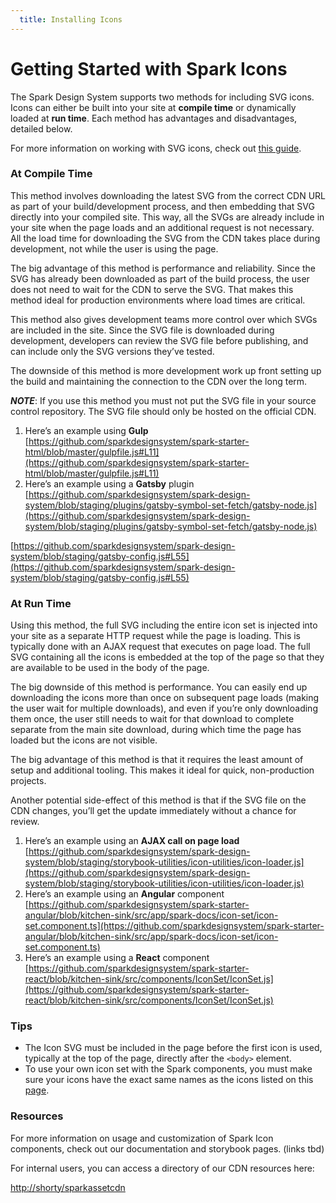 ```yaml
---
  title: Installing Icons
---
```


# Getting Started with Spark Icons

The Spark Design System supports two methods
for including SVG icons. Icons can either be
built into your site at **compile time** or
dynamically loaded at **run time**. Each
method has advantages and disadvantages,
detailed below.

For more information on working with SVG icons, check out
[this guide](https://css-tricks.com/svg-sprites-use-better-icon-fonts/).

### At Compile Time

This method involves downloading the latest
SVG from the correct CDN URL as part of your
build/development process, and then embedding
that SVG directly into your compiled site.
This way, all the SVGs are already include
in your site when the page loads and an additional
request is not necessary. All the load time for
downloading the SVG from the CDN takes place
during development, not while the user is using
the page. 

The big advantage of this method is performance
and reliability. Since the SVG has already been
downloaded as part of the build process, the user
does not need to wait for the CDN to serve the SVG.
That makes this method ideal for production
environments where load times are critical. 

This method also gives development teams more
control over which SVGs are included in the site.
Since the SVG file is downloaded during development,
developers can review the SVG file before publishing,
and can include only the SVG versions they’ve tested. 

The downside of this method is more development work
up front setting up the build and maintaining the
connection to the CDN over the long term.

***NOTE***: If you use this method you must not put
the SVG file in your source control repository.
The SVG file should only be hosted on the official CDN.

1. Here’s an example using **Gulp**  
[https://github.com/sparkdesignsystem/spark-starter-html/blob/master/gulpfile.js#L11](https://github.com/sparkdesignsystem/spark-starter-html/blob/master/gulpfile.js#L11)
2. Here’s an example using a **Gatsby** plugin 
[https://github.com/sparkdesignsystem/spark-design-system/blob/staging/plugins/gatsby-symbol-set-fetch/gatsby-node.js](https://github.com/sparkdesignsystem/spark-design-system/blob/staging/plugins/gatsby-symbol-set-fetch/gatsby-node.js)  

[https://github.com/sparkdesignsystem/spark-design-system/blob/staging/gatsby-config.js#L55](https://github.com/sparkdesignsystem/spark-design-system/blob/staging/gatsby-config.js#L55)

### At Run Time

Using this method, the full SVG including the entire icon
set is injected into your site as a separate HTTP request
while the page is loading. This is typically done with an
AJAX request that executes on page load. The full SVG
containing all the icons is embedded at the top of the
page so that they are available to be used in the body
of the page. 

The big downside of this method is performance. You can
easily end up downloading the icons more than once on
subsequent page loads (making the user wait for multiple
downloads), and even if you’re only downloading them once,
the user still needs to wait for that download to complete
separate from the main site download, during which time
the page has loaded but the icons are not visible. 

The big advantage of this method is that it requires the
least amount of setup and additional tooling. This makes
it ideal for quick, non-production projects. 

Another potential side-effect of this method is that if
the SVG file on the CDN changes, you’ll get the update
immediately without a chance for review.

1. Here’s an example using an **AJAX call on page load**  
[https://github.com/sparkdesignsystem/spark-design-system/blob/staging/storybook-utilities/icon-utilities/icon-loader.js](https://github.com/sparkdesignsystem/spark-design-system/blob/staging/storybook-utilities/icon-utilities/icon-loader.js)  
2. Here’s an example using an **Angular** component  
[https://github.com/sparkdesignsystem/spark-starter-angular/blob/kitchen-sink/src/app/spark-docs/icon-set/icon-set.component.ts](https://github.com/sparkdesignsystem/spark-starter-angular/blob/kitchen-sink/src/app/spark-docs/icon-set/icon-set.component.ts)
3. Here’s an example using a **React** component  
[https://github.com/sparkdesignsystem/spark-starter-react/blob/kitchen-sink/src/components/IconSet/IconSet.js](https://github.com/sparkdesignsystem/spark-starter-react/blob/kitchen-sink/src/components/IconSet/IconSet.js) 

### Tips
- The Icon SVG must be included in the page before the
first icon is used, typically at the top of the page,
directly after the `<body>` element.
- To use your own icon set with the Spark components,
you must make sure your icons have the exact same names
as the icons listed on this [page](TBD). 

### Resources

For more information on usage and customization of
Spark Icon components, check out our documentation
and storybook pages. (links tbd) 

For internal users, you can access a directory of
our CDN resources here: 

[http://shorty/sparkassetcdn](http://shorty/sparkassetcdn)